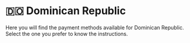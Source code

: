 # 🇩🇴 Dominican Republic


<Callout>
Here you will find the payment methods available for Dominican Republic. Select the one you prefer to know the instructions.
</Callout>

<Cards>
  <Card title="💸 PayPal" href="/payments/paypal" />
  <Card title="💳 Credit & Debit Cards" href="/payments/cards" />
  <Card title="💰 Credit Balance" href="/payments/credit-balance" />
  <Card title="🌎 Tebex Checkout" href="/payments/tebex" />
</Cards>